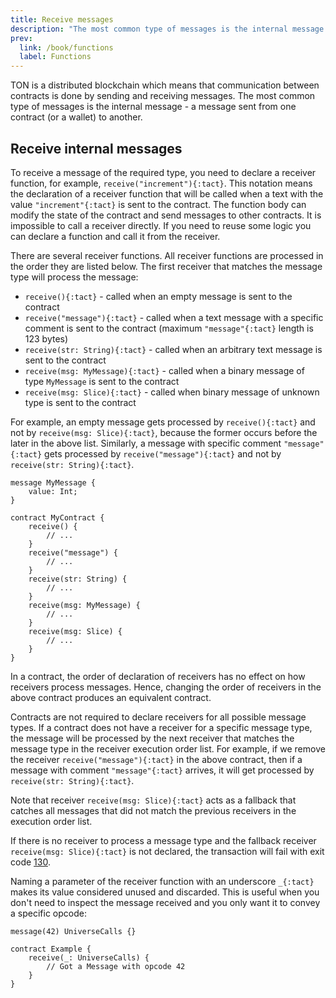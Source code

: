 ```yaml
---
title: Receive messages
description: "The most common type of messages is the internal message - a message sent from one contract to another"
prev:
  link: /book/functions
  label: Functions
---
```


TON is a distributed blockchain which means that communication between contracts is done by sending and receiving messages. The most common type of messages is the internal message - a message sent from one contract (or a wallet) to another.

## Receive internal messages

To receive a message of the required type, you need to declare a receiver function, for example, `receive("increment"){:tact}`. This notation means the declaration of a receiver function that will be called when a text with the value `"increment"{:tact}` is sent to the contract. The function body can modify the state of the contract and send messages to other contracts. It is impossible to call a receiver directly. If you need to reuse some logic you can declare a function and call it from the receiver.

There are several receiver functions. All receiver functions are processed in the order they are listed below. The first receiver that matches the message type will process the message:

* `receive(){:tact}` - called when an empty message is sent to the contract
* `receive("message"){:tact}` - called when a text message with a specific comment is sent to the contract (maximum `"message"{:tact}` length is 123 bytes)
* `receive(str: String){:tact}` - called when an arbitrary text message is sent to the contract
* `receive(msg: MyMessage){:tact}` - called when a binary message of type `MyMessage` is sent to the contract
* `receive(msg: Slice){:tact}` - called when binary message of unknown type is sent to the contract

For example, an empty message gets processed by `receive(){:tact}` and not by `receive(msg: Slice){:tact}`, because the former occurs before the later in the above list. Similarly, a message with specific comment `"message"{:tact}` gets processed by `receive("message"){:tact}` and not by `receive(str: String){:tact}`.

```tact
message MyMessage {
    value: Int;
}

contract MyContract {
    receive() {
        // ...
    }
    receive("message") {
        // ...
    }
    receive(str: String) {
        // ...
    }
    receive(msg: MyMessage) {
        // ...
    }
    receive(msg: Slice) {
        // ...
    }
}
```

In a contract, the order of declaration of receivers has no effect on how receivers process messages. Hence, changing the order of receivers in the above contract produces an equivalent contract.

Contracts are not required to declare receivers for all possible message types. If a contract does not have a receiver for a specific message type, the message will be processed by the next receiver that matches the message type in the receiver execution order list. For example, if we remove the receiver `receive("message"){:tact}` in the above contract, then if a message with comment `"message"{:tact}` arrives, it will get processed by `receive(str: String){:tact}`. 

Note that receiver `receive(msg: Slice){:tact}` acts as a fallback that catches all messages that did not match the previous receivers in the execution order list.

If there is no receiver to process a message type and the fallback receiver `receive(msg: Slice){:tact}` is not declared, the transaction will fail with exit code [130](/book/exit-codes/#130).

Naming a parameter of the receiver function with an underscore `_{:tact}` makes its value considered unused and discarded. This is useful when you don't need to inspect the message received and you only want it to convey a specific opcode:

```tact
message(42) UniverseCalls {}

contract Example {
    receive(_: UniverseCalls) {
        // Got a Message with opcode 42
    }
}
```
